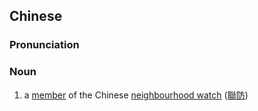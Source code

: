 {{also|联防员}}
==Chinese==
{{zh-forms|s=联防员|type=21}}

===Pronunciation===
{{zh-pron
|m=liánfángyuán
|cat=n
}}

===Noun===
{{zh-noun|mw=位}}
# a [[member]] of the Chinese [[w:neighbourhood watch|neighbourhood watch]] ([[聯防]])